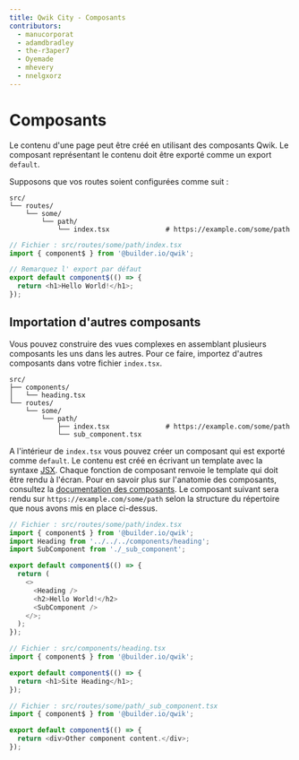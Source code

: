 ```yaml
---
title: Qwik City - Composants
contributors:
  - manucorporat
  - adamdbradley
  - the-r3aper7
  - Oyemade
  - mhevery
  - nnelgxorz
---
```


# Composants

Le contenu d'une page peut être créé en utilisant des composants Qwik. Le composant représentant le contenu doit être exporté comme un export `default`.

Supposons que vos routes soient configurées comme suit :

```
src/
└── routes/
    └── some/
        └── path/
            └── index.tsx              # https://example.com/some/path
```

```typescript
// Fichier : src/routes/some/path/index.tsx
import { component$ } from '@builder.io/qwik';

// Remarquez l' export par défaut
export default component$(() => {
  return <h1>Hello World!</h1>;
});
```

## Importation d'autres composants

Vous pouvez construire des vues complexes en assemblant plusieurs composants les uns dans les autres. Pour ce faire, importez d'autres composants dans votre fichier `index.tsx`.

```
src/
├── components/
│   └── heading.tsx
└── routes/
    └── some/
        └── path/
            ├── index.tsx              # https://example.com/some/path
            └── sub_component.tsx
```

A l'intérieur de `index.tsx` vous pouvez créer un composant qui est exporté comme `default`. Le contenu est créé en écrivant un template avec la syntaxe [JSX](https://reactjs.org/docs/introducing-jsx.html). Chaque fonction de composant renvoie le template qui doit être rendu à l'écran. Pour en savoir plus sur l'anatomie des composants, consultez la [documentation des composants](../../../docs/components/overview/index.mdx).
Le composant suivant sera rendu sur `https://example.com/some/path` selon la structure du répertoire que nous avons mis en place ci-dessus.

```typescript
// Fichier : src/routes/some/path/index.tsx
import { component$ } from '@builder.io/qwik';
import Heading from '../../../components/heading';
import SubComponent from './_sub_component';

export default component$(() => {
  return (
    <>
      <Heading />
      <h2>Hello World!</h2>
      <SubComponent />
    </>;
  );
});
```

```typescript
// Fichier : src/components/heading.tsx
import { component$ } from '@builder.io/qwik';

export default component$(() => {
  return <h1>Site Heading</h1>;
});
```

```typescript
// Fichier : src/routes/some/path/_sub_component.tsx
import { component$ } from '@builder.io/qwik';

export default component$(() => {
  return <div>Other component content.</div>;
});
```
